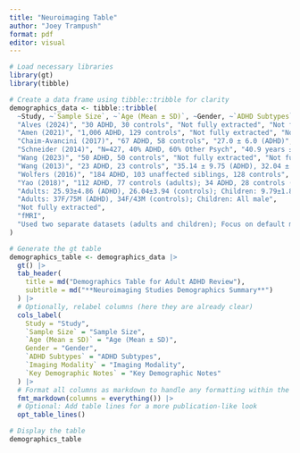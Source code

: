 ```yaml
---
title: "Neuroimaging Table"
author: "Joey Trampush"
format: pdf
editor: visual
---
```


```r
# Load necessary libraries
library(gt)
library(tibble)

# Create a data frame using tibble::tribble for clarity
demographics_data <- tibble::tribble(
  ~Study, ~`Sample Size`, ~`Age (Mean ± SD)`, ~Gender, ~`ADHD Subtypes`, ~`Imaging Modality`, ~`Key Demographic Notes`,
  "Alves (2024)", "30 ADHD, 30 controls", "Not fully extracted", "Not fully extracted", "Not fully extracted", "fMRI", "Analysis used blood oxygenation level-dependent (BOLD) time series data",
  "Amen (2021)", "1,006 ADHD, 129 controls", "Not fully extracted", "Not fully extracted", "Combined, Inattentive, and Hyperactive", "SPECT", "Large retrospective analysis; ADHD patients with no comorbidities; Controls had no psychiatric diagnosis, brain injury, or substance use",
  "Chaim-Avancini (2017)", "67 ADHD, 58 controls", "27.0 ± 6.0 (ADHD)", "52 males/15 females (ADHD)", "36 Inattentive, 31 Combined", "MRI", "Education: 13.5 ± 2.6 years; Male-only subgroup (n=52) also analyzed",
  "Schneider (2014)", "N=427, 40% ADHD, 60% Other Psych", "40.9 years ± 15.7", "Not fully extracted", "DSM-IV criteria", "DTI", "Pediatric population (younger than 18 years); Focus on white matter tracts",
  "Wang (2023)", "50 ADHD, 50 controls", "Not fully extracted", "Not fully extracted", "Inattentive, Hyperactive/Impulsive, Combined", "fMRI", "Used ADHD-200 dataset; analysis using convolutional neural networks",
  "Wang (2013)", "23 ADHD, 23 controls", "35.14 ± 9.75 (ADHD), 32.04 ± 9.23 (Controls)", "18 males/5 females in both groups", "All Combined Type", "MRI", "Focus on resting-state fMRI; All patients met lifetime criteria for Combined Type ADHD",
  "Wolfers (2016)", "184 ADHD, 103 unaffected siblings, 128 controls", "Not fully extracted", "Not fully extracted", "Not fully extracted", "fMRI", "Used Stop-Signal Task paradigm to assess response inhibition; included unaffected siblings as comparison group",
  "Yao (2018)", "112 ADHD, 77 controls (adults); 34 ADHD, 28 controls (children)",
  "Adults: 25.93±4.86 (ADHD), 26.04±3.94 (controls); Children: 9.79±1.86 (ADHD), 10.29±1.67 (controls)",
  "Adults: 37F/75M (ADHD), 34F/43M (controls); Children: All male",
  "Not fully extracted",
  "fMRI",
  "Used two separate datasets (adults and children); Focus on default mode network"
)
```

```r
# Generate the gt table
demographics_table <- demographics_data |>
  gt() |>
  tab_header(
    title = md("Demographics Table for Adult ADHD Review"),
    subtitle = md("**Neuroimaging Studies Demographics Summary**")
  ) |>
  # Optionally, relabel columns (here they are already clear)
  cols_label(
    Study = "Study",
    `Sample Size` = "Sample Size",
    `Age (Mean ± SD)` = "Age (Mean ± SD)",
    Gender = "Gender",
    `ADHD Subtypes` = "ADHD Subtypes",
    `Imaging Modality` = "Imaging Modality",
    `Key Demographic Notes` = "Key Demographic Notes"
  ) |>
  # Format all columns as markdown to handle any formatting within the cells
  fmt_markdown(columns = everything()) |>
  # Optional: Add table lines for a more publication-like look
  opt_table_lines()

# Display the table
demographics_table
```
